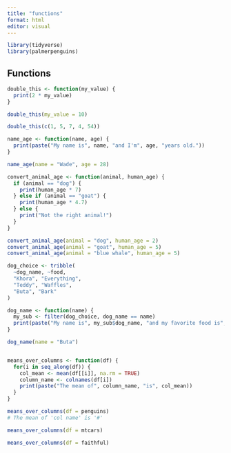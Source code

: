 ```yaml
---
title: "functions"
format: html
editor: visual
---
```


```r
library(tidyverse)
library(palmerpenguins)
```


## Functions

```r

double_this <- function(my_value) {
  print(2 * my_value)
}

double_this(my_value = 10)

double_this(c(1, 5, 7, 4, 54))

name_age <- function(name, age) {
  print(paste("My name is", name, "and I'm", age, "years old."))
}

name_age(name = "Wade", age = 28)

```


```r


convert_animal_age <- function(animal, human_age) {
  if (animal == "dog") {
    print(human_age * 7)
  } else if (animal == "goat") {
    print(human_age * 4.7)
  } else {
    print("Not the right animal!")
  }
}

convert_animal_age(animal = "dog", human_age = 2)
convert_animal_age(animal = "goat", human_age = 5)
convert_animal_age(animal = "blue whale", human_age = 5)

```


```r

dog_choice <- tribble(
  ~dog_name, ~food,
  "Khora", "Everything",
  "Teddy", "Waffles",
  "Buta", "Bark"
)

dog_name <- function(name) {
  my_sub <- filter(dog_choice, dog_name == name)
  print(paste("My name is", my_sub$dog_name, "and my favorite food is", my_sub$food))
}

dog_name(name = "Buta")


means_over_columns <- function(df) {
  for(i in seq_along(df)) {
    col_mean <- mean(df[[i]], na.rm = TRUE)
    column_name <- colnames(df[i])
    print(paste("The mean of", column_name, "is", col_mean))
  }
}

means_over_columns(df = penguins)
# The mean of 'col name' is '#'

means_over_columns(df = mtcars)

means_over_columns(df = faithful)



```






